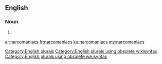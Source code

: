 ==English==

===Noun===
{{head|en}}

# {{plural of|narcomaniac}}

[[Category:English plurals]][[Category:English plurals using obsolete wikisyntax]][[Category:English plurals using obsolete wikisyntax]]

[[ar:narcomaniacs]]
[[fr:narcomaniacs]]
[[ku:narcomaniacs]]
[[my:narcomaniacs]]